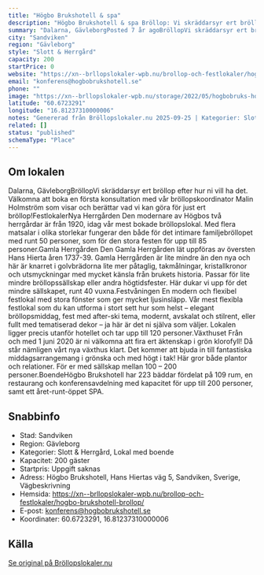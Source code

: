 ```yaml
---
title: "Högbo Brukshotell & spa"
description: "Högbo Brukshotell & spa Bröllop: Vi skräddarsyr ert bröllop efter hur ni vill ha det. Välkomna att boka en första konsultation med vår bröllopskoordinator..."
summary: "Dalarna, GävleborgPosted 7 år agoBröllopVi skräddarsyr ert bröllop efter hur ni vill ha det. Välkomna att boka en första konsultation med vår bröllopskoordinator Malin Holmström som visar och…"
city: "Sandviken"
region: "Gävleborg"
style: "Slott & Herrgård"
capacity: 200
startPrice: 0
website: "https://xn--brllopslokaler-wpb.nu/brollop-och-festlokaler/hogbo-brukshotell-brollop/"
email: "konferens@hogbobrukshotell.se"
phone: ""
image: "https://xn--brllopslokaler-wpb.nu/storage/2022/05/hogbobruks-hotell-sandviken-brollopslokal-festlokal-brollop-festvaning.webp"
latitude: "60.6723291"
longitude: "16.81237310000006"
notes: "Genererad från Bröllopslokaler.nu 2025-09-25 | Kategorier: Slott & Herrgård, Lokal med boende"
related: []
status: "published"
schemaType: "Place"
---
```


## Om lokalen

Dalarna, GävleborgBröllopVi skräddarsyr ert bröllop efter hur ni vill ha det. Välkomna att boka en första konsultation med vår bröllopskoordinator Malin Holmström som visar och berättar vad vi kan göra för just ert bröllop!FestlokalerNya Herrgården Den modernare av Högbos två herrgårdar är från 1920, idag vår mest bokade bröllopslokal. Med flera matsalar i olika storlekar fungerar den både för det intimare familjebröllopet med runt 50 personer, som för den stora festen för upp till 85 personer.Gamla Herrgården Den Gamla Herrgården lät uppföras av översten Hans Hierta åren 1737-39. Gamla Herrgården är lite mindre än den nya och här är knarret i golvbrädorna lite mer påtaglig, takmålningar, kristallkronor och utsmyckningar med mycket känsla från brukets historia. Passar för lite mindre bröllopssällskap eller andra högtidsfester. Här dukar vi upp för det mindre sällskapet, runt 40 vuxna.Festvåningen En modern och flexibel festlokal med stora fönster som ger mycket ljusinsläpp. Vår mest flexibla festlokal som du kan utforma i stort sett hur som helst – elegant bröllopsmiddag, fest med after-ski tema, modernt, avskalat och stilrent, eller fullt med tematiserad dekor – ja här är det ni själva som väljer. Lokalen ligger precis utanför hotellet och tar upp till 120 personer.Växthuset Från och med 1 juni 2020 är ni välkomna att fira ert äktenskap i grön klorofyll! Då står nämligen vårt nya växthus klart. Det kommer att bjuda in till fantastiska middagsarrangemang i grönska och med högt i tak! Här gror både plantor och relationer. För er med sällskap mellan 100 – 200 personer.BoendeHögbo Brukshotell har 223 bäddar fördelat på 109 rum, en restaurang och konferensavdelning med kapacitet för upp till 200 personer, samt ett året-runt-öppet SPA.

## Snabbinfo

- Stad: Sandviken
- Region: Gävleborg
- Kategorier: Slott & Herrgård, Lokal med boende
- Kapacitet: 200 gäster
- Startpris: Uppgift saknas
- Adress: Högbo Brukshotell, Hans Hiertas väg 5, Sandviken, Sverige, Vägbeskrivning
- Hemsida: https://xn--brllopslokaler-wpb.nu/brollop-och-festlokaler/hogbo-brukshotell-brollop/
- E-post: konferens@hogbobrukshotell.se
- Koordinater: 60.6723291, 16.81237310000006

## Källa

[Se original på Bröllopslokaler.nu](https://xn--brllopslokaler-wpb.nu/brollop-och-festlokaler/hogbo-brukshotell-brollop/)
